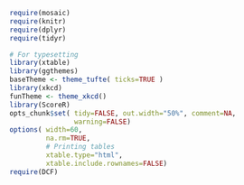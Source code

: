 <!--
% Common elements of a DCF document
-->

<!-- UNCOMMENT THE NEXT LINE FOR PRODUCTION -->
<!-- used for course web site -->
<link href='http://fonts.googleapis.com/css?family=Lato' rel='stylesheet' type='text/css'>
<!-- used for notes
<link rel="stylesheet" type="text/css" href="http://fonts.googleapis.com/css?family=Lora">
-->


```r
require(mosaic)
require(knitr)
require(dplyr)
require(tidyr)

# For typesetting
library(xtable)
library(ggthemes)
baseTheme <- theme_tufte( ticks=TRUE )
library(xkcd)
funTheme <- theme_xkcd()
library(ScoreR)
opts_chunk$set( tidy=FALSE, out.width="50%", comment=NA,
                warning=FALSE)
options( width=60, 
         na.rm=TRUE,
         # Printing tables
         xtable.type="html",
         xtable.include.rownames=FALSE)
require(DCF)
```
